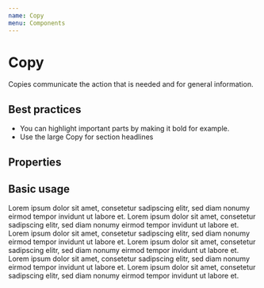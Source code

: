 ```yaml
---
name: Copy
menu: Components
---
```



# Copy

Copies communicate the action that is needed and for general information.

## Best practices
- You can highlight important parts by making it bold for example.
- Use the large Copy for section headlines

## Properties

<PropsTable of={Copy} />

## Basic usage

<Playground>
  <Copy>Lorem ipsum dolor sit amet, consetetur sadipscing elitr, sed diam nonumy eirmod tempor invidunt ut labore et.</Copy>
  <Copy centered>Lorem ipsum dolor sit amet, consetetur sadipscing elitr, sed diam nonumy eirmod tempor invidunt ut labore et.</Copy>
  <Copy color="RebeccaPurple">Lorem ipsum dolor sit amet, consetetur sadipscing elitr, sed diam nonumy eirmod tempor invidunt ut labore et.</Copy>
  <Copy bold>Lorem ipsum dolor sit amet, consetetur sadipscing elitr, sed diam nonumy eirmod tempor invidunt ut labore et.</Copy>
  <Copy size={Size.Large}>Lorem ipsum dolor sit amet, consetetur sadipscing elitr, sed diam nonumy eirmod tempor invidunt ut labore et.</Copy>
  <Copy size={Size.Small}>Lorem ipsum dolor sit amet, consetetur sadipscing elitr, sed diam nonumy eirmod tempor invidunt ut labore et.</Copy>
</Playground>